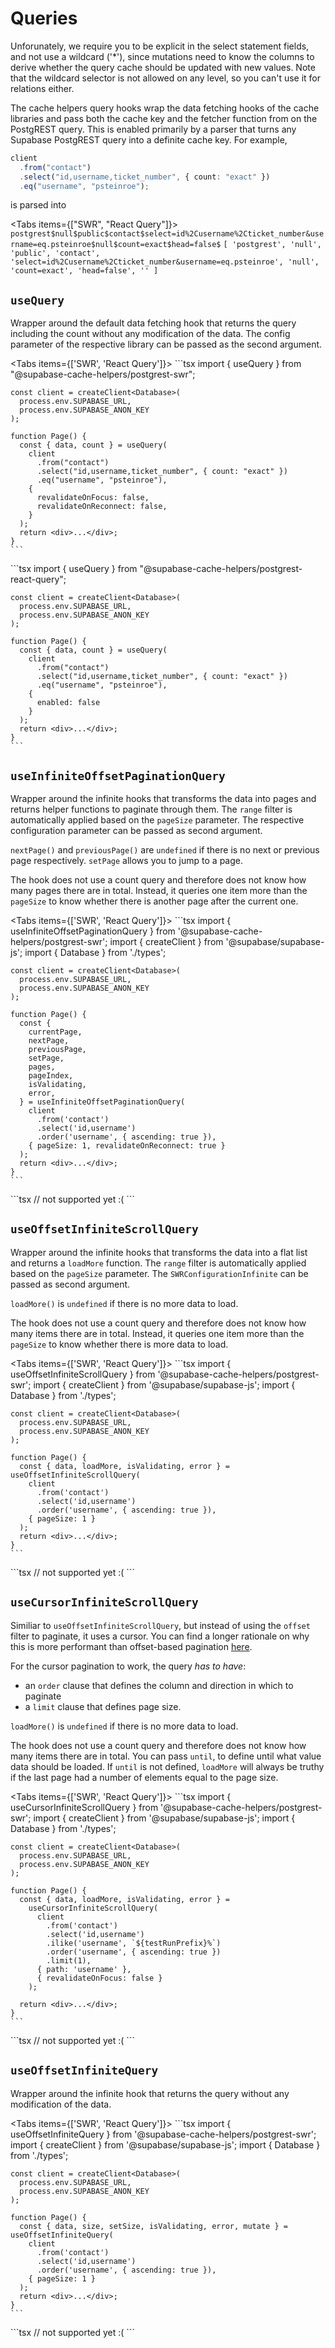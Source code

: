 
# Queries

<Callout emoji="⚠️ ">
  Unforunately, we require you to be explicit in the select statement fields,
  and not use a wildcard ('*'), since mutations need to know the columns to
  derive whether the query cache should be updated with new values. Note that
  the wildcard selector is not allowed on any level, so you can't use it for
  relations either.
</Callout>

The cache helpers query hooks wrap the data fetching hooks of the cache libraries and pass both the cache key and the fetcher function from on the PostgREST query. This is enabled primarily by a parser that turns any Supabase PostgREST query into a definite cache key. For example,

```ts
client
  .from("contact")
  .select("id,username,ticket_number", { count: "exact" })
  .eq("username", "psteinroe");
```

is parsed into

<Tabs items={["SWR", "React Query"]}>
  <Tab>
    `postgrest$null$public$contact$select=id%2Cusername%2Cticket_number&username=eq.psteinroe$null$count=exact$head=false$`
  </Tab>
  <Tab>
    `[ 'postgrest', 'null', 'public', 'contact',
    'select=id%2Cusername%2Cticket_number&username=eq.psteinroe', 'null',
    'count=exact', 'head=false', '' ]`
  </Tab>
</Tabs>

## `useQuery`

Wrapper around the default data fetching hook that returns the query including the count without any modification of the data. The config parameter of the respective library can be passed as the second argument.

<Tabs items={['SWR', 'React Query']}>
  <Tab>
    ```tsx
    import { useQuery } from "@supabase-cache-helpers/postgrest-swr";

    const client = createClient<Database>(
      process.env.SUPABASE_URL,
      process.env.SUPABASE_ANON_KEY
    );

    function Page() {
      const { data, count } = useQuery(
        client
          .from("contact")
          .select("id,username,ticket_number", { count: "exact" })
          .eq("username", "psteinroe"),
        {
          revalidateOnFocus: false,
          revalidateOnReconnect: false,
        }
      );
      return <div>...</div>;
    }
    ```

  </Tab>
  <Tab>
    ```tsx
    import { useQuery } from "@supabase-cache-helpers/postgrest-react-query";

    const client = createClient<Database>(
      process.env.SUPABASE_URL,
      process.env.SUPABASE_ANON_KEY
    );

    function Page() {
      const { data, count } = useQuery(
        client
          .from("contact")
          .select("id,username,ticket_number", { count: "exact" })
          .eq("username", "psteinroe"),
        {
          enabled: false
        }
      );
      return <div>...</div>;
    }
    ```

  </Tab>
</Tabs>

## `useInfiniteOffsetPaginationQuery`

Wrapper around the infinite hooks that transforms the data into pages and returns helper functions to paginate through them. The `range` filter is automatically applied based on the `pageSize` parameter. The respective configuration parameter can be passed as second argument.

`nextPage()` and `previousPage()` are `undefined` if there is no next or previous page respectively. `setPage` allows you to jump to a page.

The hook does not use a count query and therefore does not know how many pages there are in total. Instead, it queries one item more than the `pageSize` to know whether there is another page after the current one.

<Tabs items={['SWR', 'React Query']}>
  <Tab>
    ```tsx
    import { useInfiniteOffsetPaginationQuery } from '@supabase-cache-helpers/postgrest-swr';
    import { createClient } from '@supabase/supabase-js';
    import { Database } from './types';

    const client = createClient<Database>(
      process.env.SUPABASE_URL,
      process.env.SUPABASE_ANON_KEY
    );

    function Page() {
      const {
        currentPage,
        nextPage,
        previousPage,
        setPage,
        pages,
        pageIndex,
        isValidating,
        error,
      } = useInfiniteOffsetPaginationQuery(
        client
          .from('contact')
          .select('id,username')
          .order('username', { ascending: true }),
        { pageSize: 1, revalidateOnReconnect: true }
      );
      return <div>...</div>;
    }
    ```

  </Tab>
  <Tab>
  ```tsx
  // not supported yet :(
  ```
  </Tab>
</Tabs>

## `useOffsetInfiniteScrollQuery`

Wrapper around the infinite hooks that transforms the data into a flat list and returns a `loadMore` function. The `range` filter is automatically applied based on the `pageSize` parameter. The `SWRConfigurationInfinite` can be passed as second argument.

`loadMore()` is `undefined` if there is no more data to load.

The hook does not use a count query and therefore does not know how many items there are in total. Instead, it queries one item more than the `pageSize` to know whether there is more data to load.

<Tabs items={['SWR', 'React Query']}>
  <Tab>
    ```tsx
    import { useOffsetInfiniteScrollQuery } from '@supabase-cache-helpers/postgrest-swr';
    import { createClient } from '@supabase/supabase-js';
    import { Database } from './types';

    const client = createClient<Database>(
      process.env.SUPABASE_URL,
      process.env.SUPABASE_ANON_KEY
    );

    function Page() {
      const { data, loadMore, isValidating, error } = useOffsetInfiniteScrollQuery(
        client
          .from('contact')
          .select('id,username')
          .order('username', { ascending: true }),
        { pageSize: 1 }
      );
      return <div>...</div>;
    }
    ```

  </Tab>
  <Tab>
  ```tsx
  // not supported yet :(
  ```
  </Tab>
</Tabs>

## `useCursorInfiniteScrollQuery`

Similiar to `useOffsetInfiniteScrollQuery`, but instead of using the `offset` filter to paginate, it uses a cursor. You can find a longer rationale on why this is more performant than offset-based pagination [here](https://the-guild.dev/blog/graphql-cursor-pagination-with-postgresql#).

For the cursor pagination to work, the query _has to have_:

- an `order` clause that defines the column and direction in which to paginate
- a `limit` clause that defines page size.

`loadMore()` is `undefined` if there is no more data to load.

The hook does not use a count query and therefore does not know how many items there are in total. You can pass `until`, to define until what value data should be loaded. If `until` is not defined, `loadMore` will always be truthy if the last page had a number of elements equal to the page size.

<Tabs items={['SWR', 'React Query']}>
  <Tab>
    ```tsx
    import { useCursorInfiniteScrollQuery } from '@supabase-cache-helpers/postgrest-swr';
    import { createClient } from '@supabase/supabase-js';
    import { Database } from './types';

    const client = createClient<Database>(
      process.env.SUPABASE_URL,
      process.env.SUPABASE_ANON_KEY
    );

    function Page() {
      const { data, loadMore, isValidating, error } =
        useCursorInfiniteScrollQuery(
          client
            .from('contact')
            .select('id,username')
            .ilike('username', `${testRunPrefix}%`)
            .order('username', { ascending: true })
            .limit(1),
          { path: 'username' },
          { revalidateOnFocus: false }
        );

      return <div>...</div>;
    }
    ```

  </Tab>
  <Tab>
  ```tsx
  // not supported yet :(
  ```
  </Tab>
</Tabs>

## `useOffsetInfiniteQuery`

Wrapper around the infinite hook that returns the query without any modification of the data.

<Tabs items={['SWR', 'React Query']}>
  <Tab>
    ```tsx
    import { useOffsetInfiniteQuery } from '@supabase-cache-helpers/postgrest-swr';
    import { createClient } from '@supabase/supabase-js';
    import { Database } from './types';

    const client = createClient<Database>(
      process.env.SUPABASE_URL,
      process.env.SUPABASE_ANON_KEY
    );

    function Page() {
      const { data, size, setSize, isValidating, error, mutate } = useOffsetInfiniteQuery(
        client
          .from('contact')
          .select('id,username')
          .order('username', { ascending: true }),
        { pageSize: 1 }
      );
      return <div>...</div>;
    }
    ```

  </Tab>
  <Tab>
  ```tsx
  // not supported yet :(
  ```
  </Tab>
</Tabs>
